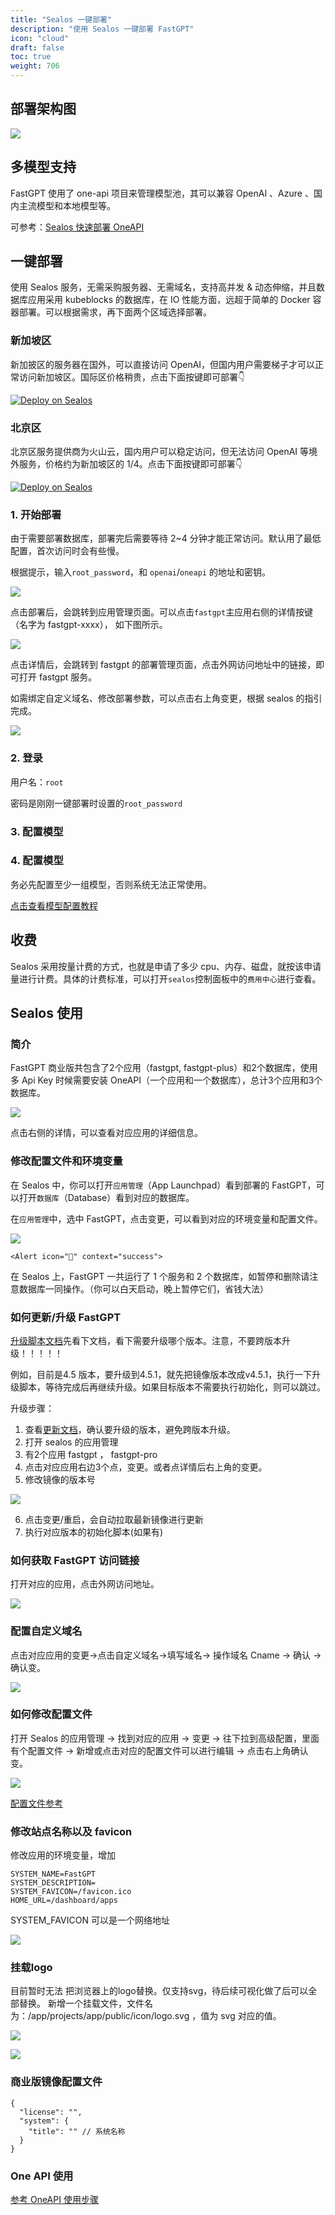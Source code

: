 ```yaml
---
title: "Sealos 一键部署"
description: "使用 Sealos 一键部署 FastGPT"
icon: "cloud"
draft: false
toc: true
weight: 706
---
```



## 部署架构图

![](/imgs/sealos-fastgpt.webp)

## 多模型支持

FastGPT 使用了 one-api 项目来管理模型池，其可以兼容 OpenAI 、Azure 、国内主流模型和本地模型等。

可参考：[Sealos 快速部署 OneAPI](/docs/development/modelconfig/one-api)


## 一键部署

使用 Sealos 服务，无需采购服务器、无需域名，支持高并发 & 动态伸缩，并且数据库应用采用 kubeblocks 的数据库，在 IO 性能方面，远超于简单的 Docker 容器部署。可以根据需求，再下面两个区域选择部署。

### 新加坡区

新加披区的服务器在国外，可以直接访问 OpenAI，但国内用户需要梯子才可以正常访问新加坡区。国际区价格稍贵，点击下面按键即可部署👇

<a href="https://template.cloud.sealos.io/deploy?templateName=fastgpt&uid=fnWRt09fZP" rel="external" target="_blank"><img src="https://cdn.jsdelivr.net/gh/labring-actions/templates@main/Deploy-on-Sealos.svg" alt="Deploy on Sealos"/></a>

### 北京区

北京区服务提供商为火山云，国内用户可以稳定访问，但无法访问 OpenAI 等境外服务，价格约为新加坡区的 1/4。点击下面按键即可部署👇

<a href="https://bja.sealos.run/?openapp=system-template%3FtemplateName%3Dfastgpt&uid=fnWRt09fZP" rel="external" target="_blank"><img src="https://raw.githubusercontent.com/labring-actions/templates/main/Deploy-on-Sealos.svg" alt="Deploy on Sealos"/></a>

### 1. 开始部署

由于需要部署数据库，部署完后需要等待 2~4 分钟才能正常访问。默认用了最低配置，首次访问时会有些慢。

根据提示，输入`root_password`，和 `openai`/`oneapi` 的地址和密钥。

![](/imgs/sealos1.png)

点击部署后，会跳转到应用管理页面。可以点击`fastgpt`主应用右侧的详情按键（名字为 fastgpt-xxxx）， 如下图所示。

![](/imgs/sealos-deploy1.jpg)

点击详情后，会跳转到 fastgpt 的部署管理页面，点击外网访问地址中的链接，即可打开 fastgpt 服务。

如需绑定自定义域名、修改部署参数，可以点击右上角变更，根据 sealos 的指引完成。

![](/imgs/sealos2.png)

### 2. 登录

用户名：`root`

密码是刚刚一键部署时设置的`root_password`

### 3. 配置模型

### 4. 配置模型

务必先配置至少一组模型，否则系统无法正常使用。

[点击查看模型配置教程](/docs/development/modelConfig/intro/)

## 收费

Sealos 采用按量计费的方式，也就是申请了多少 cpu、内存、磁盘，就按该申请量进行计费。具体的计费标准，可以打开`sealos`控制面板中的`费用中心`进行查看。

## Sealos 使用

### 简介

FastGPT 商业版共包含了2个应用（fastgpt, fastgpt-plus）和2个数据库，使用多 Api Key 时候需要安装 OneAPI（一个应用和一个数据库），总计3个应用和3个数据库。

![](/imgs/onSealos1.png)

点击右侧的详情，可以查看对应应用的详细信息。

### 修改配置文件和环境变量

在 Sealos 中，你可以打开`应用管理`（App Launchpad）看到部署的 FastGPT，可以打开`数据库`（Database）看到对应的数据库。

在`应用管理`中，选中 FastGPT，点击变更，可以看到对应的环境变量和配置文件。

![](/imgs/fastgptonsealos1.png)

    <Alert icon="🤖" context="success">
在 Sealos 上，FastGPT 一共运行了 1 个服务和 2 个数据库，如暂停和删除请注意数据库一同操作。（你可以白天启动，晚上暂停它们，省钱大法）
    </Alert>

### 如何更新/升级 FastGPT

[升级脚本文档](https://doc.tryfastgpt.ai/docs/development/upgrading/)先看下文档，看下需要升级哪个版本。注意，不要跨版本升级！！！！！

例如，目前是4.5 版本，要升级到4.5.1，就先把镜像版本改成v4.5.1，执行一下升级脚本，等待完成后再继续升级。如果目标版本不需要执行初始化，则可以跳过。

升级步骤：

1. 查看[更新文档](/docs/development/upgrading/intro/)，确认要升级的版本，避免跨版本升级。
2. 打开 sealos 的应用管理
3. 有2个应用 fastgpt ， fastgpt-pro
4. 点击对应应用右边3个点，变更。或者点详情后右上角的变更。
5. 修改镜像的版本号

![](/imgs/onsealos2.png)

6. 点击变更/重启，会自动拉取最新镜像进行更新
7. 执行对应版本的初始化脚本(如果有)

### 如何获取 FastGPT 访问链接

打开对应的应用，点击外网访问地址。

![](/imgs/onsealos3.png)

### 配置自定义域名

点击对应应用的变更->点击自定义域名->填写域名-> 操作域名 Cname -> 确认 -> 确认变。

![](/imgs/onsealos4.png)

### 如何修改配置文件

打开 Sealos 的应用管理 -> 找到对应的应用 -> 变更 -> 往下拉到高级配置，里面有个配置文件 -> 新增或点击对应的配置文件可以进行编辑 -> 点击右上角确认变。

![](/imgs/onsealos5.png)

[配置文件参考](https://doc.tryfastgpt.ai/docs/development/configuration/)

### 修改站点名称以及 favicon
修改应用的环境变量，增加

```
SYSTEM_NAME=FastGPT
SYSTEM_DESCRIPTION=
SYSTEM_FAVICON=/favicon.ico
HOME_URL=/dashboard/apps
```

SYSTEM_FAVICON 可以是一个网络地址

![](/imgs/onsealos6.png)

### 挂载logo
目前暂时无法 把浏览器上的logo替换。仅支持svg，待后续可视化做了后可以全部替换。
新增一个挂载文件，文件名为：/app/projects/app/public/icon/logo.svg ，值为 svg 对应的值。

![](/imgs/onsealos7.png)

![](/imgs/onsealos8.png)

### 商业版镜像配置文件

```
{
  "license": "",
  "system": {
    "title": "" // 系统名称
  }
}
```

### One API 使用

[参考 OneAPI 使用步骤](/docs/development/modelconfig/one-api/)